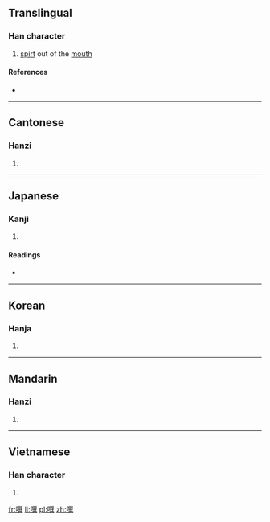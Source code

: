{{also|潠}}
==Translingual==

===Han character===
{{Han char|rn=30|rad=口|as=12|sn=15|four=6708<sub>1</sub>|canj=口口山金 (RRUC)|ids=⿰[[口]][[巽]]}}

# [[spirt]] out of the [[mouth]]

====References====
* {{Han ref|kx=0208.040|dkj=04284|dj=0431.010|hdz=10687.110|uh=5640|ud=22080|bh=E541|bd=58689}}

----

==Cantonese==

===Hanzi===
{{yue-hanzi|jyut=[[seon3]]|y=seun3}}

# {{defn|lang=yue|sort=口12}}

----

==Japanese==

===Kanji===
{{ja-kanji|grade=|rs=口12}}

# {{defn|lang=ja|sort=口12}}

====Readings====
* {{ja-readings|on=[[そん]] (son)|kun=}}

----

==Korean==

===Hanja===
{{ko-hanja|hangeul=손|rv=son|mr=son}}

# {{defn|lang=ko|sort=口12}}

----

==Mandarin==

===Hanzi===
{{cmn-hanzi|pin=[[wù]] ([[wu4]]), [[xùn]] ([[xun4]])|wg=wu<sup>4</sup>, hsün<sup>4</sup>}}

# {{defn|lang=cmn|sort=口12}}

----

==Vietnamese==

===Han character===
{{vi-hantu|[[sún]]|rs=口12}}

# {{defn|lang=vi|sort=口12}}

[[fr:噀]]
[[li:噀]]
[[pl:噀]]
[[zh:噀]]